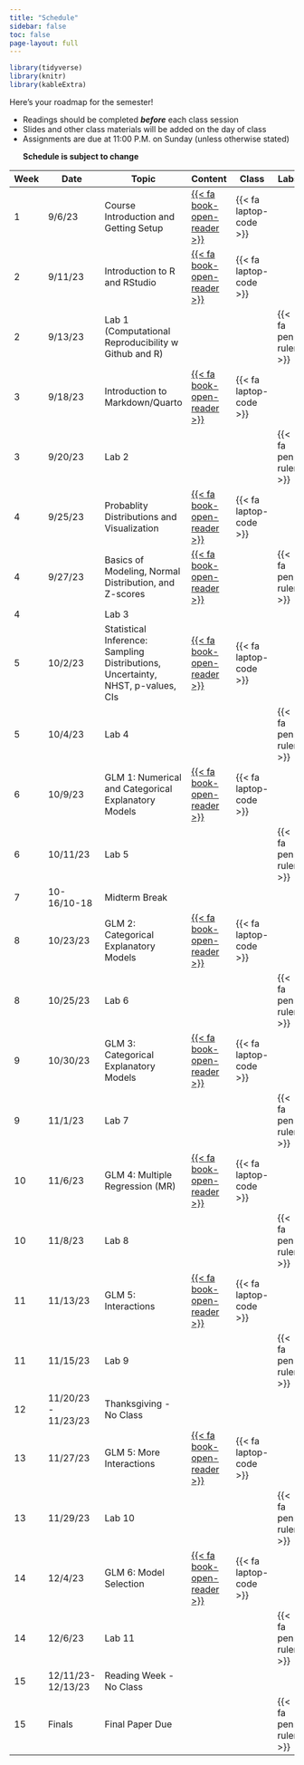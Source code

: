 ```yaml
---
title: "Schedule"
sidebar: false
toc: false
page-layout: full
---
```


```r
library(tidyverse)
library(knitr)
library(kableExtra)
```

::: schedule-page
Here's your roadmap for the semester!

<ul class="icon-list">

<li><i class="fas fa-book-reader"></i> Readings should be completed ***before*** each class session</li>

<li><i class="fas fa-laptop-code"></i> Slides and other class materials will be added on the day of class</li>

<li><i class="fas fa-pen-ruler"></i> Assignments are due at 11:00 P.M. on Sunday (unless otherwise stated)</li>


**Schedule is subject to change**

</ul>
| Week | Date                | Topic                                                                           | Content                                                    | Class                  | Labs                 |
|------|---------------------|---------------------------------------------------------------------------------|------------------------------------------------------------|------------------------|----------------------|
| 1    | 9/6/23              | Course Introduction and Getting Setup                                           | [{{<    fa   book-open-reader >}}](/schedule/01-week.qmd)  | {{< fa laptop-code >}} |                      |
| 2    | 9/11/23             | Introduction to R and RStudio                                                   | [{{<    fa   book-open-reader >}}](/schedule/02-week.qmd)  | {{< fa laptop-code >}} |                      |
| 2    | 9/13/23             | Lab 1 (Computational Reproducibility w Github and R)                            |                                                            |                        | {{< fa pen-ruler >}} |
| 3    | 9/18/23             | Introduction to Markdown/Quarto                                                 | [{{<    fa   book-open-reader >}}](/schedule/03-week.qmd)  | {{< fa laptop-code >}} |                      |
| 3    | 9/20/23             | Lab 2                                                                           |                                                            |                        | {{< fa pen-ruler >}} |
| 4    | 9/25/23             | Probablity Distributions and Visualization                                                 | [{{<    fa   book-open-reader >}}](/schedule/04-week.qmd)  | {{< fa laptop-code >}} |                      |
| 4    | 9/27/23             | Basics of Modeling, Normal Distribution, and Z-scores                           | [{{<    fa   book-open-reader >}}](/schedule/04b-week.qmd) |                        | {{< fa pen-ruler >}} |
| 4    |                     | Lab 3                                                                           |                                                            |                        |                      |
| 5    | 10/2/23             | Statistical Inference: Sampling Distributions, Uncertainty, NHST, p-values, CIs | [{{<    fa   book-open-reader >}}](/schedule/05-week.qmd)  | {{< fa laptop-code >}} |                      |
| 5    | 10/4/23             | Lab 4                                                                           |                                                            |                        | {{< fa pen-ruler >}} |
| 6    | 10/9/23             | GLM 1: Numerical and Categorical Explanatory Models                 | [{{<    fa   book-open-reader >}}](/schedule/06-week.qmd)  | {{< fa laptop-code >}} |                      |
| 6    | 10/11/23            | Lab 5                                                                           |                                                            |                        | {{< fa pen-ruler >}} |
| 7    | 10-16/10-18         | Midterm Break                                                                   |                                                            |                        |                      |
| 8    | 10/23/23            | GLM 2: Categorical Explanatory Models                                           | [{{<    fa   book-open-reader >}}](/schedule/08-week.qmd)  | {{< fa laptop-code >}} |                      |
| 8    | 10/25/23            | Lab 6                                                                           |                                                            |                        | {{< fa pen-ruler >}} |
| 9    | 10/30/23            | GLM 3: Categorical Explanatory Models                                           | [{{<    fa   book-open-reader >}}](/schedule/09-week.qmd)  | {{< fa laptop-code >}} |                      |
| 9    | 11/1/23             | Lab 7                                                                           |                                                            |                        | {{< fa pen-ruler >}} |
| 10   | 11/6/23             | GLM 4: Multiple Regression (MR)                                                       | [{{<    fa   book-open-reader >}}](/schedule/10-week.qmd)  | {{< fa laptop-code >}} |                      |
| 10   | 11/8/23             | Lab 8                                                                           |                                                            |                        | {{< fa pen-ruler >}} |
| 11   | 11/13/23            | GLM 5: Interactions                                                         | [{{<    fa   book-open-reader >}}](/schedule/11-week.qmd)  | {{< fa laptop-code >}} |                      |
| 11   | 11/15/23            | Lab 9                                                                           |                                                            |                        | {{< fa pen-ruler >}} |
| 12   | 11/20/23 - 11/23/23 | Thanksgiving -   No Class                                                       |                                                            |                        |                      |
| 13   | 11/27/23            | GLM 5: More Interactions                                        | [{{<    fa   book-open-reader >}}](/schedule/13-week.qmd)  | {{< fa laptop-code >}} |                      |
| 13   | 11/29/23            | Lab 10                                                                          |                                                            |                        | {{< fa pen-ruler >}} |
| 14   | 12/4/23             | GLM 6: Model Selection                                                          | [{{<    fa   book-open-reader >}}](/schedule/14-week.qmd)  | {{< fa laptop-code >}} |                      |
| 14   | 12/6/23             | Lab 11                                                                          |                                                            |                        | {{< fa pen-ruler >}} |
| 15   | 12/11/23-12/13/23   | Reading Week - No Class                                                         |                                                            |                        |                      |
| 15   | Finals              | Final Paper Due                                                                 |                                                            |                        | {{< fa pen-ruler >}} |
:::
